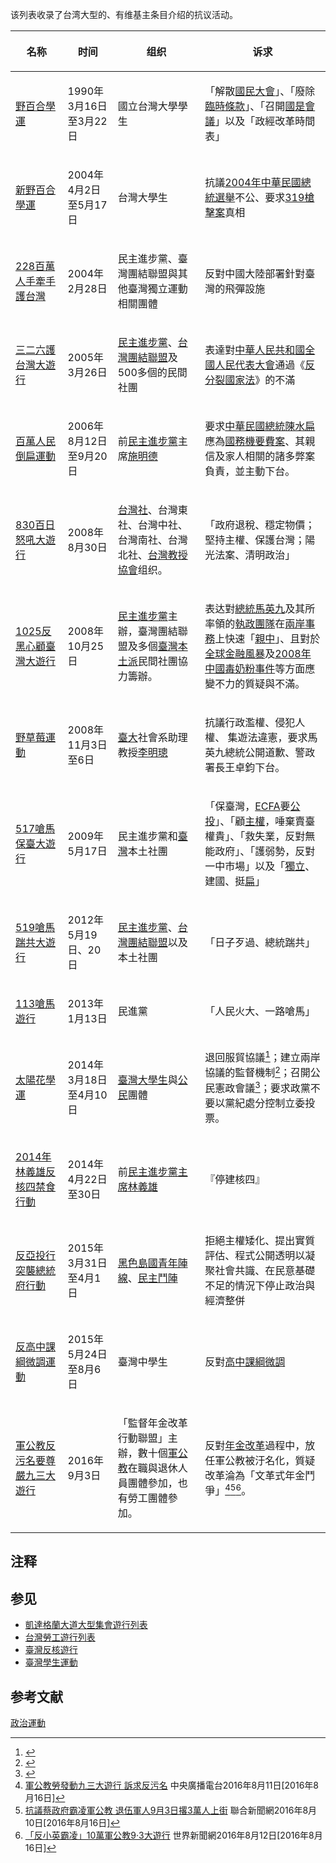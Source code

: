 {{expand|time=2016-09-07T08:59:48+00:00}}
{{primarysources|time=2016-09-07T08:59:48+00:00}}
{{動態列表}}
该列表收录了台湾大型的、有维基主条目介绍的抗议活动。
{| class="wikitable"
|-
! 名称 !! 时间 !!组织 !!诉求
|-
|[[野百合學運|野百合學運]]||1990年3月16日至3月22日 ||國立台灣大學學生 ||「解散[[國民大會|國民大會]]」、「廢除[[臨時條款|臨時條款]]」、「召開[[國是會議|國是會議]]」以及「政經改革時間表」
|-
|[[新野百合學運|新野百合學運]] ||2004年4月2日至5月17日 || 台灣大學生||抗議[[2004年中華民國總統選舉|2004年中華民國總統選舉]]不公、要求[[319槍擊案|319槍擊案]]真相
|-
|[[228百萬人手牽手護台灣|228百萬人手牽手護台灣]]||2004年2月28日 ||民主進步黨、臺灣團結聯盟與其他臺灣獨立運動相關團體 ||反對中國大陸部署針對臺灣的飛彈設施
|-
|[[三二六護台灣大遊行|三二六護台灣大遊行]]||2005年3月26日||[[民主進步黨|民主進步黨]]、[[台灣團結聯盟|台灣團結聯盟]]及500多個的民間社團||表達對[[中華人民共和國|中華人民共和國]][[全国人民代表大会|全國人民代表大會]]通過《[[反分裂國家法|反分裂國家法]]》的不滿
|-
|[[百萬人民倒扁運動|百萬人民倒扁運動]]||2006年8月12日至9月20日 ||前[[民主進步黨|民主進步黨]]主席[[施明德|施明德]]  ||要求[[中華民國總統|中華民國總統]][[陳水扁|陳水扁]]應為[[國務機要費案|國務機要費案]]、其親信及家人相關的諸多弊案負責，並主動下台。
|-
| [[830百日怒吼大遊行|830百日怒吼大遊行]] || 2008年8月30日||[[台灣社|台灣社]]、台灣東社、台灣中社、台灣南社、台灣北社、[[台灣教授協會|台灣教授協會]]组织。||「政府退稅、穩定物價；堅持主權、保護台灣；陽光法案、清明政治」
|-
| [[1025反黑心顧臺灣大遊行|1025反黑心顧臺灣大遊行]] || 2008年10月25日 || [[民主進步黨|民主進步黨]]主辦，臺灣團結聯盟及多個[[臺灣本土化運動|臺灣本土派]]民間社團協力籌辦。||表达對[[中華民國總統|總統]][[馬英九|馬英九]]及其所率領的[[劉兆玄內閣|執政團隊]]在[[臺灣海峽兩岸關係|兩岸事務]]上快速「[[親中|親中]]」、且對於[[2007－2008年環球金融危機|全球金融風暴]]及[[2008年中國毒奶粉事件|2008年中國毒奶粉事件]]等方面應變不力的質疑與不滿。
|-
|[[野草莓運動|野草莓運動]]||2008年11月3日至6日 ||[[國立臺灣大學|臺大]]社會系助理教授[[李明璁|李明璁]] ||抗議行政濫權、侵犯人權、 集遊法違憲，要求馬英九總統公開道歉、警政署長王卓鈞下台。
|-
|[[517嗆馬保臺大遊行|517嗆馬保臺大遊行]]||2009年5月17日 ||民主進步黨和[[臺灣|臺灣]]本土社團 ||「保臺灣，[[ECFA|ECFA]]要[[公投|公投]]」、「顧[[主權|主權]]，唾棄賣臺權貴」、「救失業，反對無能政府」、「護弱勢，反對一中市場」以及「[[臺獨|獨立]]、建國、挺[[陳水扁|扁]]」
|-
|[[519嗆馬踹共大遊行|519嗆馬踹共大遊行]]||2012年5月19日、20日 || [[民主進步黨|民主進步黨]]、[[台灣團結聯盟|台灣團結聯盟]]以及本土社團|| 「日子歹過、總統踹共」
|-
|[[113嗆馬遊行|113嗆馬遊行]]||2013年1月13日 || 民進黨||「人民火大、一路嗆馬」 
|-
|[[太陽花學運|太陽花學運]]||2014年3月18日至4月10日||[[臺灣|臺灣]][[大學生|大學生]]與[[公民社會|公民]]團體||退回服貿協議<ref>{{Cite web|url=http://news.ltn.com.tw/news/politics/breakingnews/975178|title=佔領國會》陳為廷：要求服貿退回行政院|access-date=2016-09-07|archive-date=2018-11-17|archive-url=https://web.archive.org/web/20181117192832/http://news.ltn.com.tw/news/politics/breakingnews/975178|dead-url=no}}</ref>；建立兩岸協議的監督機制<ref>{{Cite web |url=http://www.appledaily.com.tw/realtimenews/article/politics/20140406/373991/%E5%B3%B6%E5%B6%BC%E6%BC%B8%E5%A4%A9%E5%85%89%E3%80%80%E6%9E%97%E9%A3%9B%E5%B8%86%E7%B1%B2%E6%9C%9D%E9%87%8E%E8%90%BD%E5%AF%A6%E5%85%88%E7%AB%8B%E6%B3%95%E5%86%8D%E5%AF%A9%E6%9F%A5 |title=島嶼漸天光　林飛帆籲朝野落實先立法再審查 |access-date=2016-09-07 |archive-date=2014-04-10 |archive-url=https://web.archive.org/web/20140410095923/http://www.appledaily.com.tw/realtimenews/article/politics/20140406/373991/%E5%B3%B6%E5%B6%BC%E6%BC%B8%E5%A4%A9%E5%85%89%E3%80%80%E6%9E%97%E9%A3%9B%E5%B8%86%E7%B1%B2%E6%9C%9D%E9%87%8E%E8%90%BD%E5%AF%A6%E5%85%88%E7%AB%8B%E6%B3%95%E5%86%8D%E5%AF%A9%E6%9F%A5 |dead-url=no }}</ref>；召開公民憲政會議<ref>{{Cite web |url=http://newtalk.tw/news/2014/04/08/46128.html |title=續推公民憲政會議 初步共識：排除馬江 |access-date=2016-09-07 |archive-date=2014-04-13 |archive-url=https://web.archive.org/web/20140413123832/http://newtalk.tw/news/2014/04/08/46128.html |dead-url=no }}</ref>；要求政黨不要以黨紀處分控制立委投票。
|-
|[[2014年林義雄反核四禁食行動|2014年林義雄反核四禁食行動]]||2014年4月22日至30日 || 前[[民主進步黨主席|民主進步黨主席]][[林義雄|林義雄]]||『停建核四』
|-
|[[反亞投行突襲總統府行動|反亞投行突襲總統府行動]]||2015年3月31日至4月1日||[[黑色島國青年陣線|黑色島國青年陣線]]、[[民主鬥陣|民主鬥陣]] ||拒絕主權矮化、提出實質評估、程式公開透明以凝聚社會共識、在民意基礎不足的情況下停止政治與經濟整併
|-
|[[反高中課綱微調運動|反高中課綱微調運動]]|| 2015年5月24日至8月6日||臺灣中學生 ||反對[[臺灣高中歷史課綱微調案|高中課綱微調]]
|-
|[[軍公教反污名要尊嚴九三大遊行|軍公教反污名要尊嚴九三大遊行]] || 2016年9月3日||  「監督年金改革行動聯盟」主辦，數十個[[軍公教|軍公教]]{{efn|“軍公教”是台灣對軍人、公務員和公立學校教師三個社會群體的合稱。}}在職與退休人員團體參加，也有勞工團體參加。||反對[[年金改革|年金改革]]過程中，放任軍公教被汙名化，質疑改革淪為「文革式年金鬥爭」<ref name=rti0811>[http://www.rti.org.tw/m/news/detail/?recordId=288081 軍公教勞發動九三大遊行 訴求反污名] {{Wayback|url=http://www.rti.org.tw/m/news/detail/?recordId=288081 |date=20160915002404 }}中央廣播電台2016年8月11日[2016年8月16日]</ref><ref>[http://udn.com/news/story/1/1885454 抗議蔡政府霸凌軍公教 退伍軍人9月3日撂3萬人上街] {{Wayback|url=http://udn.com/news/story/1/1885454 |date=20200326054536 }}聯合新聞網2016年8月10日[2016年8月16日]</ref><ref>[http://www.worldjournal.com/4256596/article-%E3%80%8C%E5%8F%8D%E5%B0%8F%E8%8B%B1%E9%9C%B8%E5%87%8C%E3%80%8D-10%E8%90%AC%E8%BB%8D%E5%85%AC%E6%95%999%E2%80%A73%E5%A4%A7%E9%81%8A%E8%A1%8C/ 「反小英霸凌」10萬軍公教9‧3大遊行] {{Wayback|url=http://www.worldjournal.com/4256596/article-%E3%80%8C%E5%8F%8D%E5%B0%8F%E8%8B%B1%E9%9C%B8%E5%87%8C%E3%80%8D-10%E8%90%AC%E8%BB%8D%E5%85%AC%E6%95%999%E2%80%A73%E5%A4%A7%E9%81%8A%E8%A1%8C/ |date=20160826205933 }}世界新聞網2016年8月12日[2016年8月16日]</ref>。
|}

==注释==
{{notelist}}
==参见==
* [[凱達格蘭大道大型集會遊行列表|凱達格蘭大道大型集會遊行列表]]
* [[台灣勞工遊行列表|台灣勞工遊行列表]]
* [[臺灣反核遊行|臺灣反核遊行]]
* [[臺灣學生運動|臺灣學生運動]]
==参考文献==
{{reflist}}
[[Category:臺灣社會運動列表|政治運動]]